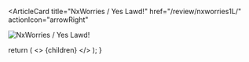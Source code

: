 <ArticleCard
  title="NxWorries / Yes Lawd!"
  href="/review/nxworries1L/"
  actionIcon="arrowRight"
>

![NxWorries / Yes Lawd!](../../images/cd/nxworries1L.jpg)

</ArticleCard>

  return (
    <>
      {children}
    </>
  );
}